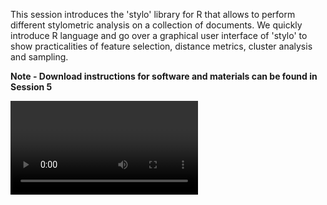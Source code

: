 This session introduces the 'stylo' library for R that allows to perform different stylometric analysis on a collection of documents. We quickly introduce R language and go over a graphical user interface of 'stylo' to show practicalities of feature selection, distance metrics, cluster analysis and sampling.

**Note - Download instructions for software and materials can be found in Session 5**

<Video provider="youtube" id="ucDXKGnx_qA">
  Finding Gold II: Stylometry with R
</Video>

<Speakers>
  <Speaker speaker="eder-maciej" />

  <Speaker speaker="šeļa-artjoms" />

  <Speaker speaker="byszuk-joanna" />
</Speakers>

